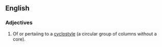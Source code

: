 ==English==

===Adjectives===
{{en-adj}}

# {{architecture}} Of or pertaiing to a [[cyclostyle]] (a circular group of columns without a core).